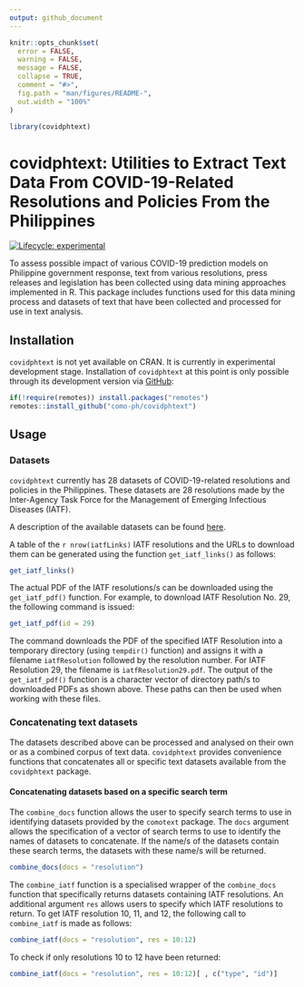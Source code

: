 ```yaml
---
output: github_document
---
```


<!-- README.md is generated from README.Rmd. Please edit that file -->

```r
knitr::opts_chunk$set(
  error = FALSE,
  warning = FALSE,
  message = FALSE,
  collapse = TRUE,
  comment = "#>",
  fig.path = "man/figures/README-",
  out.width = "100%"
)

library(covidphtext)
```

# covidphtext: Utilities to Extract Text Data From COVID-19-Related Resolutions and Policies From the Philippines

<!-- badges: start -->
[![Lifecycle: experimental](https://img.shields.io/badge/lifecycle-experimental-orange.svg)](https://www.tidyverse.org/lifecycle/#experimental)
<!-- badges: end -->

To assess possible impact of various COVID-19 prediction models on Philippine government response, text from various resolutions, press releases and legislation has been collected using data mining approaches implemented in R. This package includes functions used for this data mining process and datasets of text that have been collected and processed for use in text analysis.

## Installation

`covidphtext` is not yet available on CRAN. It is currently in experimental development stage. Installation of `covidphtext` at this point is only possible through its development version via [GitHub](https://github.com/como-ph/covidphtext):

```r
if(!require(remotes)) install.packages("remotes")
remotes::install_github("como-ph/covidphtext")
```

## Usage

### Datasets

`covidphtext` currently has 28 datasets of COVID-19-related resolutions and policies in the Philippines. These datasets are 28 resolutions made by the Inter-Agency Task Force for the Management of Emerging Infectious Diseases (IATF).

A description of the available datasets can be found [here](https://como-ph.github.io/comotext/reference/index.html#section-datasets).

A table of the ```r nrow(iatfLinks)``` IATF resolutions and the URLs to download them can be generated using the function `get_iatf_links()` as follows:

```r
get_iatf_links()
```

The actual PDF of the IATF resolutions/s can be downloaded using the `get_iatf_pdf()` function. For example, to download IATF Resolution No. 29, the following command is issued:

```r
get_iatf_pdf(id = 29)
```

The command downloads the PDF of the specified IATF Resolution into a temporary directory (using `tempdir()` function) and assigns it with a filename `iatfResolution` followed by the resolution number. For IATF Resolution 29, the filename is `iatfResolution29.pdf`. The output of the `get_iatf_pdf()` function is a character vector of directory path/s to downloaded PDFs as shown above. These paths can then be used when working with these files.

### Concatenating text datasets

The datasets described above can be processed and analysed on their own or as a combined corpus of text data. `covidphtext` provides convenience functions that concatenates all or specific text datasets available from the `covidphtext` package.

#### Concatenating datasets based on a specific search term

The `combine_docs` function allows the user to specify search terms to use in identifying datasets provided by the `comotext` package. The `docs` argument allows the specification of a vector of search terms to use to identify the names of datasets to concatenate. If the name/s of the datasets contain these search terms, the datasets with these name/s will be returned.

```r
combine_docs(docs = "resolution")
```

The `combine_iatf` function is a specialised wrapper of the `combine_docs` function that specifically returns datasets containing IATF resolutions. An additional argument `res` allows users to specify which IATF resolutions to return. To get IATF resolution 10, 11, and 12, the following call to `combine_iatf` is made as follows:

```r
combine_iatf(docs = "resolution", res = 10:12)
```

To check if only resolutions 10 to 12 have been returned:

```r
combine_iatf(docs = "resolution", res = 10:12)[ , c("type", "id")]
```
